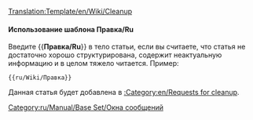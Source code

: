 <noinclude>[[Translation:Template/en/Wiki/Cleanup]]</noinclude><noinclude></noinclude>{{en/Ambox| type  = style
| text  = <strong>Правка</strong><br>Данную статью необходимо подвергнуть правке. Она разрослась с течением времени, и в настоящее время, её трудно читать. Вы можете улучшить её или переписав её части, или создав новую структуру.
}}<includeonly>{{{1|[[Category:en/Cleanup]]}}}</includeonly><noinclude>

====Использование шаблона Правка/Ru====

Введите <nowiki>{{</nowiki>'''Правка/Ru'''<nowiki>}}</nowiki> в тело статьи, если вы считаете, что статья не достаточно хорошо структурирована, содержит неактуальную информацию и в целом тяжело читается.
Пример:
<pre>{{ru/Wiki/Правка}}</pre>
Данная статья будет добавлена в [[:Category:en/Requests for cleanup]].

[[Category:ru/Manual/Base Set/Окна сообщений]]
</noinclude>